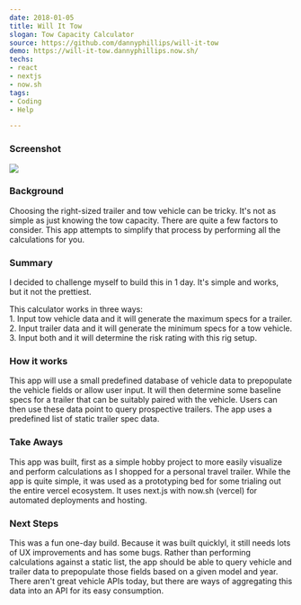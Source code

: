 ```yaml
---
date: 2018-01-05
title: Will It Tow
slogan: Tow Capacity Calculator
source: https://github.com/dannyphillips/will-it-tow
demo: https://will-it-tow.dannyphillips.now.sh/
techs:
- react
- nextjs
- now.sh
tags:
- Coding
- Help

---
```

### Screenshot

![](./screenshot.png)

### Background

Choosing the right-sized trailer and tow vehicle can be tricky. It's not as simple as just knowing the tow capacity. There are quite a few factors to consider. This app attempts to simplify that process by performing all the calculations for you.

### Summary
I decided to challenge myself to build this in 1 day. It's simple and works, but it not the prettiest.

This calculator works in three ways:  
1\. Input tow vehicle data and it will generate the maximum specs for a trailer.  
2\. Input trailer data and it will generate the minimum specs for a tow vehicle.
3\. Input both and it will determine the risk rating with this rig setup.

### How it works

This app will use a small predefined database of vehicle data to prepopulate the vehicle fields or allow user input. It will then determine some baseline specs for a trailer that can be suitably paired with the vehicle. Users can then use these data point to query prospective trailers. The app uses a predefined list of static trailer spec data.

### Take Aways

This app was built, first as a simple hobby project to more easily visualize and perform calculations as I shopped for a personal travel trailer. While the app is quite simple, it was used as a prototyping bed for some trialing out the entire vercel ecosystem. It uses next.js with now.sh (vercel) for automated deployments and hosting.

### Next Steps
This was a fun one-day build. Because it was built quicklyl, it still needs lots of UX improvements and has some bugs.
Rather than performing calculations against a static list, the app should be able to query vehicle and trailer data to prepopulate those fields based on a given model and year. There aren't great vehicle APIs today, but there are ways of aggregating this data into an API for its easy consumption. 